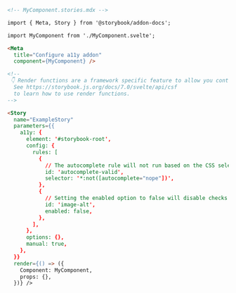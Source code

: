 ```md
<!-- MyComponent.stories.mdx -->

import { Meta, Story } from '@storybook/addon-docs';

import MyComponent from './MyComponent.svelte';

<Meta 
  title="Configure a11y addon" 
  component={MyComponent} />

<!--
 👇 Render functions are a framework specific feature to allow you control on how the component renders.
  See https://storybook.js.org/docs/7.0/svelte/api/csf
  to learn how to use render functions.
-->

<Story
  name="ExampleStory"
  parameters={{
    a11y: {
      element: '#storybook-root',
      config: {
        rules: [
          {
            // The autocomplete rule will not run based on the CSS selector provided
            id: 'autocomplete-valid',
            selector: '*:not([autocomplete="nope"])',
          },
          {
            // Setting the enabled option to false will disable checks for this particular rule on all stories.
            id: 'image-alt',
            enabled: false,
          },
        ],
      },
      options: {},
      manual: true,
    },
  }}
  render={() => ({
    Component: MyComponent,
    props: {},
  })} />
```